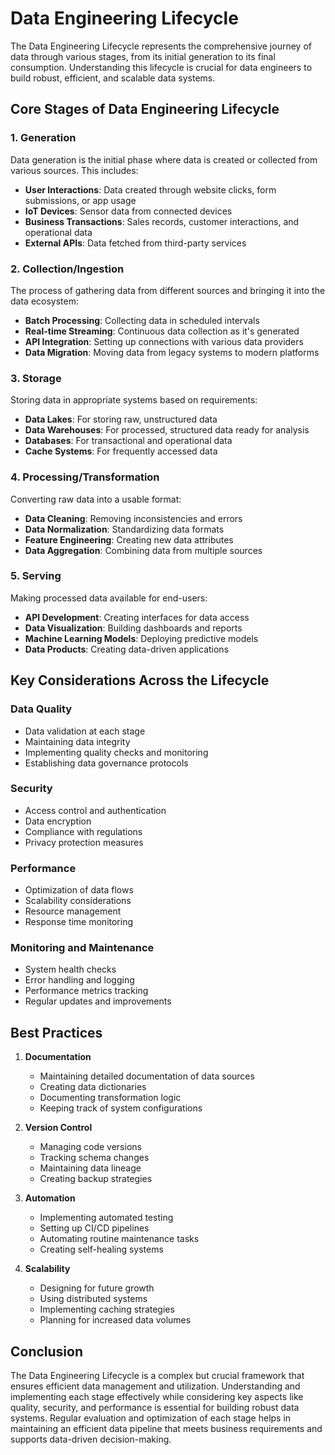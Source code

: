 # Data Engineering Lifecycle

The Data Engineering Lifecycle represents the comprehensive journey of data through various stages, from its initial generation to its final consumption. Understanding this lifecycle is crucial for data engineers to build robust, efficient, and scalable data systems.

## Core Stages of Data Engineering Lifecycle

### 1. Generation
Data generation is the initial phase where data is created or collected from various sources. This includes:
- **User Interactions**: Data created through website clicks, form submissions, or app usage
- **IoT Devices**: Sensor data from connected devices
- **Business Transactions**: Sales records, customer interactions, and operational data
- **External APIs**: Data fetched from third-party services

### 2. Collection/Ingestion
The process of gathering data from different sources and bringing it into the data ecosystem:
- **Batch Processing**: Collecting data in scheduled intervals
- **Real-time Streaming**: Continuous data collection as it's generated
- **API Integration**: Setting up connections with various data providers
- **Data Migration**: Moving data from legacy systems to modern platforms

### 3. Storage
Storing data in appropriate systems based on requirements:
- **Data Lakes**: For storing raw, unstructured data
- **Data Warehouses**: For processed, structured data ready for analysis
- **Databases**: For transactional and operational data
- **Cache Systems**: For frequently accessed data

### 4. Processing/Transformation
Converting raw data into a usable format:
- **Data Cleaning**: Removing inconsistencies and errors
- **Data Normalization**: Standardizing data formats
- **Feature Engineering**: Creating new data attributes
- **Data Aggregation**: Combining data from multiple sources

### 5. Serving
Making processed data available for end-users:
- **API Development**: Creating interfaces for data access
- **Data Visualization**: Building dashboards and reports
- **Machine Learning Models**: Deploying predictive models
- **Data Products**: Creating data-driven applications

## Key Considerations Across the Lifecycle

### Data Quality
- Data validation at each stage
- Maintaining data integrity
- Implementing quality checks and monitoring
- Establishing data governance protocols

### Security
- Access control and authentication
- Data encryption
- Compliance with regulations
- Privacy protection measures

### Performance
- Optimization of data flows
- Scalability considerations
- Resource management
- Response time monitoring

### Monitoring and Maintenance
- System health checks
- Error handling and logging
- Performance metrics tracking
- Regular updates and improvements

## Best Practices

1. **Documentation**
   - Maintaining detailed documentation of data sources
   - Creating data dictionaries
   - Documenting transformation logic
   - Keeping track of system configurations

2. **Version Control**
   - Managing code versions
   - Tracking schema changes
   - Maintaining data lineage
   - Creating backup strategies

3. **Automation**
   - Implementing automated testing
   - Setting up CI/CD pipelines
   - Automating routine maintenance tasks
   - Creating self-healing systems

4. **Scalability**
   - Designing for future growth
   - Using distributed systems
   - Implementing caching strategies
   - Planning for increased data volumes

## Conclusion

The Data Engineering Lifecycle is a complex but crucial framework that ensures efficient data management and utilization. Understanding and implementing each stage effectively while considering key aspects like quality, security, and performance is essential for building robust data systems. Regular evaluation and optimization of each stage helps in maintaining an efficient data pipeline that meets business requirements and supports data-driven decision-making.